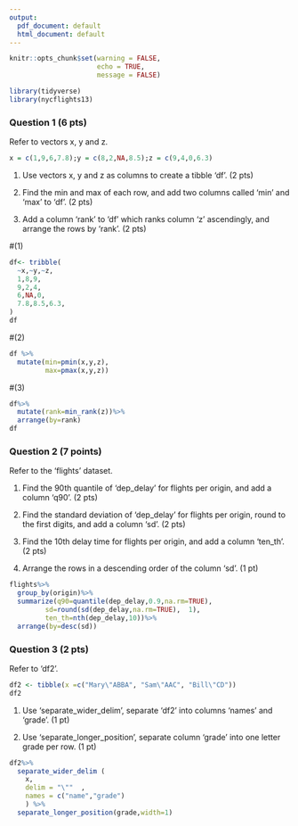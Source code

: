 ```yaml
---
output:
  pdf_document: default
  html_document: default
---
```

```r
knitr::opts_chunk$set(warning = FALSE, 
                      echo = TRUE, 
                      message = FALSE)
```

```r
library(tidyverse)
library(nycflights13)
```


### Question 1 (6 pts)

Refer to vectors x, y and z.

```r
x = c(1,9,6,7.8);y = c(8,2,NA,8.5);z = c(9,4,0,6.3)
```


(1) Use vectors x, y and z as columns to create a tibble 'df'. (2 pts)

(2) Find the min and max of each row, and add two columns called 'min' and 'max' to 'df'.  (2 pts)

(3) Add a column 'rank' to ‘df’ which ranks column 'z' ascendingly, and arrange the rows by 'rank'.  (2 pts)



#(1)


```r
df<- tribble(
  ~x,~y,~z,
  1,8,9,
  9,2,4,
  6,NA,0,
  7.8,8.5,6.3,
)
df
```

#(2) 


```r
df %>%
  mutate(min=pmin(x,y,z),
         max=pmax(x,y,z))

```

#(3)


```r

df%>% 
  mutate(rank=min_rank(z))%>%
  arrange(by=rank)
df
```

### Question 2 (7 points)

Refer to the 'flights' dataset.

(1) Find the 90th quantile of 'dep_delay' for flights per origin, and add a column 'q90'.  (2 pts)

(2) Find the standard deviation of 'dep_delay' for flights per origin, round to the first digits, and add a column 'sd'.  (2 pts)

(3) Find the 10th delay time for flights per origin, and add a column 'ten_th'.  (2 pts)

(4) Arrange the rows in a descending order of the column 'sd'.  (1 pt)







```r
flights%>%
  group_by(origin)%>%
  summarize(q90=quantile(dep_delay,0.9,na.rm=TRUE),
         sd=round(sd(dep_delay,na.rm=TRUE),  1),
         ten_th=nth(dep_delay,10))%>%
  arrange(by=desc(sd))


```



### Question 3 (2 pts)
Refer to 'df2'.

```r
df2 <- tibble(x =c("Mary\"ABBA", "Sam\"AAC", "Bill\"CD"))
df2
```
(1) Use 'separate_wider_delim', separate 'df2' into columns 'names' and 'grade'. (1 pt)

(2) Use 'separate_longer_position', separate column 'grade' into one letter grade per row. (1 pt)

```r
df2%>%
  separate_wider_delim (
    x,
    delim = "\""  ,
    names = c("name","grade")
    ) %>%
  separate_longer_position(grade,width=1)
```

